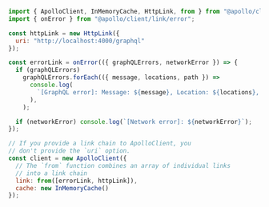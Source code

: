 ```jsx title="main.jsx""
import { ApolloClient, InMemoryCache, HttpLink, from } from "@apollo/client";
import { onError } from "@apollo/client/link/error";

const httpLink = new HttpLink({
  uri: "http://localhost:4000/graphql"
});

const errorLink = onError(({ graphQLErrors, networkError }) => {
  if (graphQLErrors)
    graphQLErrors.forEach(({ message, locations, path }) =>
      console.log(
        `[GraphQL error]: Message: ${message}, Location: ${locations}, Path: ${path}`,
      ),
    );

  if (networkError) console.log(`[Network error]: ${networkError}`);
});

// If you provide a link chain to ApolloClient, you
// don't provide the `uri` option.
const client = new ApolloClient({
  // The `from` function combines an array of individual links
  // into a link chain
  link: from([errorLink, httpLink]),
  cache: new InMemoryCache()
});
```
